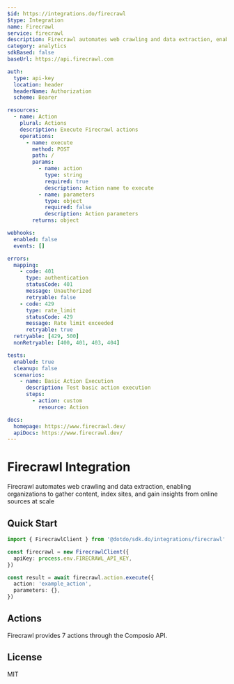 ```yaml
---
$id: https://integrations.do/firecrawl
$type: Integration
name: Firecrawl
service: firecrawl
description: Firecrawl automates web crawling and data extraction, enabling organizations to gather content, index sites, and gain insights from online sources at scale
category: analytics
sdkBased: false
baseUrl: https://api.firecrawl.com

auth:
  type: api-key
  location: header
  headerName: Authorization
  scheme: Bearer

resources:
  - name: Action
    plural: Actions
    description: Execute Firecrawl actions
    operations:
      - name: execute
        method: POST
        path: /
        params:
          - name: action
            type: string
            required: true
            description: Action name to execute
          - name: parameters
            type: object
            required: false
            description: Action parameters
        returns: object

webhooks:
  enabled: false
  events: []

errors:
  mapping:
    - code: 401
      type: authentication
      statusCode: 401
      message: Unauthorized
      retryable: false
    - code: 429
      type: rate_limit
      statusCode: 429
      message: Rate limit exceeded
      retryable: true
  retryable: [429, 500]
  nonRetryable: [400, 401, 403, 404]

tests:
  enabled: true
  cleanup: false
  scenarios:
    - name: Basic Action Execution
      description: Test basic action execution
      steps:
        - action: custom
          resource: Action

docs:
  homepage: https://www.firecrawl.dev/
  apiDocs: https://www.firecrawl.dev/
---
```


# Firecrawl Integration

Firecrawl automates web crawling and data extraction, enabling organizations to gather content, index sites, and gain insights from online sources at scale

## Quick Start

```typescript
import { FirecrawlClient } from '@dotdo/sdk.do/integrations/firecrawl'

const firecrawl = new FirecrawlClient({
  apiKey: process.env.FIRECRAWL_API_KEY,
})

const result = await firecrawl.action.execute({
  action: 'example_action',
  parameters: {},
})
```

## Actions

Firecrawl provides 7 actions through the Composio API.

## License

MIT
